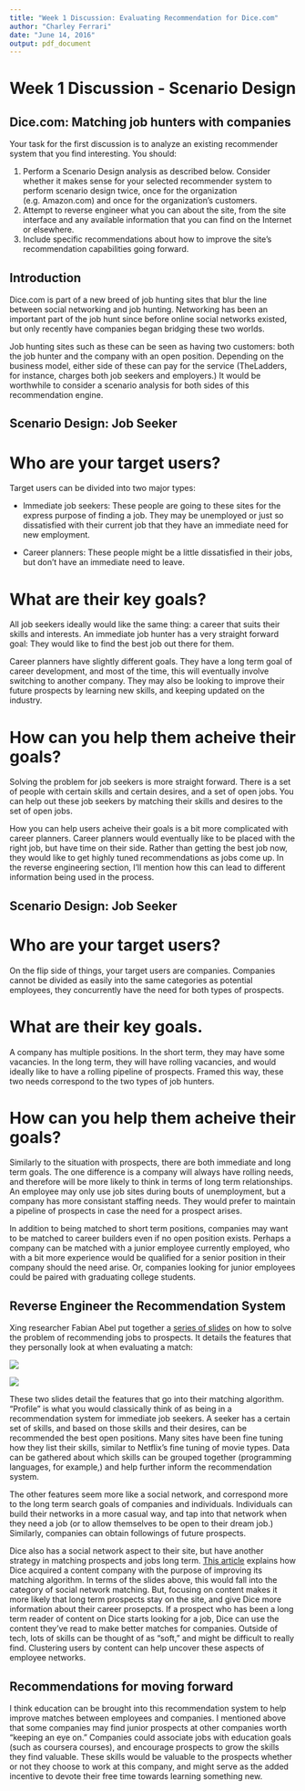 ```yaml
---
title: "Week 1 Discussion: Evaluating Recommendation for Dice.com"
author: "Charley Ferrari"
date: "June 14, 2016"
output: pdf_document
---
```


# Week 1 Discussion - Scenario Design

## Dice.com: Matching job hunters with companies

Your task for the first discussion is to analyze an existing recommender system that you find interesting.  You should:

1. Perform a Scenario Design analysis as described below.  Consider whether it makes sense for your selected recommender system to perform scenario design twice, once for the organization (e.g. Amazon.com) and once for the organization's customers.
2. Attempt to reverse engineer what you can about the site, from the site interface and any available information that you can find on the Internet or elsewhere.
3. Include specific recommendations about how to improve the site's recommendation capabilities going forward.

## Introduction

Dice.com is part of a new breed of job hunting sites that blur the line between social networking and job hunting. Networking has been an important part of the job hunt since before online social networks existed, but only recently have companies began bridging these two worlds.

Job hunting sites such as these can be seen as having two customers: both the job hunter and the company with an open position. Depending on the business model, either side of these can pay for the service (TheLadders, for instance, charges both job seekers and employers.) It would be worthwhile to consider a scenario analysis for both sides of this recommendation engine.

## Scenario Design: Job Seeker

# Who are your target users? 

Target users can be divided into two major types: 

- Immediate job seekers: These people are going to these sites for the express purpose of finding a job. They may be unemployed or just so dissatisfied with their current job that they have an immediate need for new employment. 

- Career planners: These people might be a little dissatisfied in their jobs, but don't have an immediate need to leave.

# What are their key goals?

All job seekers ideally would like the same thing: a career that suits their skills and interests. An immediate job hunter has a very straight forward goal: They would like to find the best job out there for them. 

Career planners have slightly different goals. They have a long term goal of career development, and most of the time, this will eventually involve switching to another company. They may also be looking to improve their future prospects by learning new skills, and keeping updated on the industry. 

# How can you help them acheive their goals?

Solving the problem for job seekers is more straight forward. There is a set of people with certain skills and certain desires,  and a set of open jobs. You can help out these job seekers by matching their skills and desires to the set of open jobs.

How you can help users acheive their goals is a bit more complicated with career planners. Career planners would eventually like to be placed with the right job, but have time on their side. Rather than getting the best job now, they would like to get highly tuned recommendations as jobs come up. In the reverse engineering section, I'll mention how this can lead to different information being used in the process.

## Scenario Design: Job Seeker

# Who are your target users? 

On the flip side of things, your target users are companies. Companies cannot be divided as easily into the same categories as potential employees, they concurrently have the need for both types of prospects.

# What are their key goals.

A company has multiple positions. In the short term, they may have some vacancies. In the long term, they will have rolling vacancies, and would ideally like to have a rolling pipeline of prospects. Framed this way, these two needs correspond to the two types of job hunters.

# How can you help them acheive their goals?

Similarly to the situation with prospects, there are both immediate and long term goals. The one difference is a company will always have rolling needs, and therefore will be more likely to think in terms of long term relationships. An employee may only use job sites during bouts of unemployment, but a company has more consistant staffing needs. They would prefer to maintain a pipeline of prospects in case the need for a prospect arises.

In addition to being matched to short term positions, companies may want to be matched to career builders even if no open position exists. Perhaps a company can be matched with a junior employee currently employed, who with a bit more experience would be qualified for a senior position in their company should the need arise. Or, companies looking for junior employees could be paired with graduating college students.

## Reverse Engineer the Recommendation System

Xing researcher Fabian Abel put together a [series of slides](http://www.slideshare.net/fobabel/whats-wrong-with-recruiterjohn-a-nontrivial-recommender-challenge) on how to solve the problem of recommending jobs to prospects. It details the features that they personally look at when evaluating a match:

![](SS1.png)

![](SS2.png)

These two slides detail the features that go into their matching algorithm. "Profile" is what you would classically think of as being in a recommendation system for immediate job seekers. A seeker has a certain set of skills, and based on those skills and their desires, can be recommended the best open positions. Many sites have been fine tuning how they list their skills, similar to Netflix's fine tuning of movie types. Data can be gathered about which skills can be grouped together (programming languages, for example,) and help further inform the recommendation system.

The other features seem more like a social network, and correspond more to the long term search goals of companies and individuals. Individuals can build their networks in a more casual way, and tap into that network when they need a job (or to allow themselves to be open to their dream job.) Similarly, companies can obtain followings of future prospects.

Dice also has a social network aspect to their site, but have another strategy in matching prospects and jobs long term. [This article](http://www.theverge.com/2012/9/18/3351970/dice-holdings-geeknet-slashdot-careers-news) explains how Dice acquired a content company with the purpose of improving its matching algorithm. In terms of the slides above, this would fall into the category of social network matching. But, focusing on content makes it more likely that long term prospects stay on the site, and give Dice more information about their career prosepcts. If a prospect who has been a long term reader of content on Dice starts looking for a job, Dice can use the content they've read to make better matches for companies. Outside of tech, lots of skills can be thought of as "soft," and might be difficult to really find. Clustering users by content can help uncover these aspects of employee networks.

## Recommendations for moving forward

I think education can be brought into this recommendation system to help improve matches between employees and companies. I mentioned above that some companies may find junior prospects at other companies worth "keeping an eye on." Companies could associate jobs with education goals (such as coursera courses), and encourage prospects to grow the skills they find valuable. These skills would be valuable to the prospects whether or not they choose to work at this company, and might serve as the added incentive to devote their free time towards learning something new.